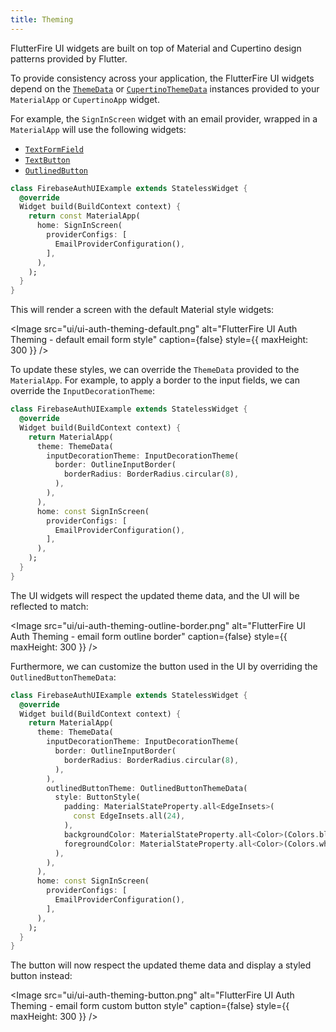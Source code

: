 ```yaml
---
title: Theming
---
```


FlutterFire UI widgets are built on top of Material and Cupertino design patterns provided by Flutter.

To provide consistency across your application, the FlutterFire UI widgets depend on the [`ThemeData`](https://api.flutter.dev/flutter/material/ThemeData-class.html)
or [`CupertinoThemeData`](https://api.flutter.dev/flutter/cupertino/CupertinoThemeData-class.html) instances provided to your `MaterialApp` or `CupertinoApp` widget. 

For example, the `SignInScreen` widget with an email provider, wrapped in a `MaterialApp` will use the following widgets:

- [`TextFormField`](https://api.flutter.dev/flutter/material/TextFormField-class.html)
- [`TextButton`](https://api.flutter.dev/flutter/material/TextButton-class.html)
- [`OutlinedButton`](https://api.flutter.dev/flutter/material/OutlinedButton-class.html)

```dart
class FirebaseAuthUIExample extends StatelessWidget {
  @override
  Widget build(BuildContext context) {
    return const MaterialApp(
      home: SignInScreen(
        providerConfigs: [
          EmailProviderConfiguration(),
        ],
      ),
    );
  }
}
```

This will render a screen with the default Material style widgets:

<Image
  src="ui/ui-auth-theming-default.png"
  alt="FlutterFire UI Auth Theming - default email form style"
  caption={false}
  style={{ maxHeight: 300 }}
/>

To update these styles, we can override the `ThemeData` provided to the `MaterialApp`. For example, to apply a border to the input fields, 
we can override the `InputDecorationTheme`:

```dart
class FirebaseAuthUIExample extends StatelessWidget {
  @override
  Widget build(BuildContext context) {
    return MaterialApp(
      theme: ThemeData(
        inputDecorationTheme: InputDecorationTheme(
          border: OutlineInputBorder(
            borderRadius: BorderRadius.circular(8),
          ),
        ),
      ),
      home: const SignInScreen(
        providerConfigs: [
          EmailProviderConfiguration(),
        ],
      ),
    );
  }
}
```

The UI widgets will respect the updated theme data, and the UI will be reflected to match:

<Image
  src="ui/ui-auth-theming-outline-border.png"
  alt="FlutterFire UI Auth Theming - email form outline border"
  caption={false}
  style={{ maxHeight: 300 }}
/>

Furthermore, we can customize the button used in the UI by overriding the `OutlinedButtonThemeData`:

```dart
class FirebaseAuthUIExample extends StatelessWidget {
  @override
  Widget build(BuildContext context) {
    return MaterialApp(
      theme: ThemeData(
        inputDecorationTheme: InputDecorationTheme(
          border: OutlineInputBorder(
            borderRadius: BorderRadius.circular(8),
          ),
        ),
        outlinedButtonTheme: OutlinedButtonThemeData(
          style: ButtonStyle(
            padding: MaterialStateProperty.all<EdgeInsets>(
              const EdgeInsets.all(24),
            ),
            backgroundColor: MaterialStateProperty.all<Color>(Colors.blue),
            foregroundColor: MaterialStateProperty.all<Color>(Colors.white),
          ),
        ),
      ),
      home: const SignInScreen(
        providerConfigs: [
          EmailProviderConfiguration(),
        ],
      ),
    );
  }
}
```

The button will now respect the updated theme data and display a styled button instead:

<Image
  src="ui/ui-auth-theming-button.png"
  alt="FlutterFire UI Auth Theming - email form custom button style"
  caption={false}
  style={{ maxHeight: 300 }}
/>
